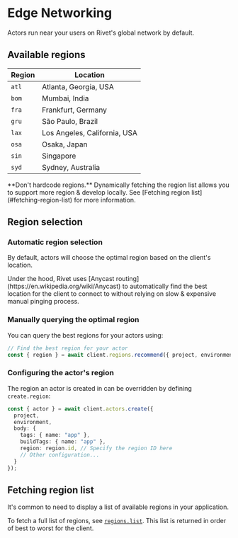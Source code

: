 # Edge Networking

Actors run near your users on Rivet's global network by default.

## Available regions

| Region | Location                     |
| ------ | ---------------------------- |
| `atl`  | Atlanta, Georgia, USA        |
| `bom`  | Mumbai, India                |
| `fra`  | Frankfurt, Germany           |
| `gru`  | São Paulo, Brazil            |
| `lax`  | Los Angeles, California, USA |
| `osa`  | Osaka, Japan                 |
| `sin`  | Singapore                    |
| `syd`  | Sydney, Australia            |

<Tip>
	**Don't hardcode regions.** Dynamically fetching the region list allows you to support more region & develop locally. See [Fetching region list](#fetching-region-list) for more information.
</Tip>

## Region selection

### Automatic region selection

By default, actors will choose the optimal region based on the client's location.

<Note>
	Under the hood, Rivet uses [Anycast routing](https://en.wikipedia.org/wiki/Anycast) to automatically find
	the best location for the client to connect to without relying on slow & expensive manual pinging process.
</Note>

### Manually querying the optimal region

You can query the best regions for your actors using:

```typescript
// Find the best region for your actor
const { region } = await client.regions.recommend({ project, environment });
```

### Configuring the actor's region

The region an actor is created in can be overridden by defining `create.region`:

```typescript {{ "title": "client.ts" }}
const { actor } = await client.actors.create({
  project,
  environment,
  body: {
    tags: { name: "app" },
    buildTags: { name: "app" },
    region: region.id, // Specify the region ID here
    // Other configuration...
  }
});
```

## Fetching region list

It's common to need to display a list of available regions in your application.

To fetch a full list of regions, see [`regions.list`](/docs/api/regions/list). This list is returned in order of best to worst for the client.

